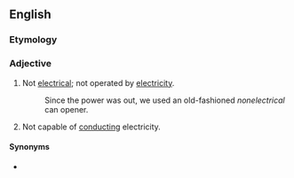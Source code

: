 ==English==

===Etymology===
{{prefix|en|non|electrical}}

===Adjective===
{{en-adj|-}}

# Not [[electrical]]; not operated by [[electricity]].
#: Since the power was out, we used an old-fashioned ''nonelectrical'' can opener.
# Not capable of [[conduct]]ing electricity.

====Synonyms====
* {{l|en|nonelectric}}